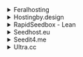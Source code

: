 <details>

<summary>Feralhosting</summary>

- Host `https://<hostname>.feralhosting.com/<username>/qbittorrent`
- TLS: Disabled
- Username: `<username>`
- Password: `<password>`
- Basic Auth: Disabled

</details>

<details>

<summary>Hostingby.design</summary>

- Host `https://<hostname>.itsby.design/qbittorrent`
- TLS: Enabled
- Username: `<username>`
- Password: `<password>`
- Basic Auth: Enabled
- Username: `<username>`
- Password: `<password>`

</details>

<details>

<summary>RapidSeedbox - Lean</summary>

Grab your unique qBittorrent url from the from your `Services` page.

- Host `https://<username>-qb.<hostname>.seedbox.vip/`
- Basic Auth: Enabled
- Username: `<username>`
- Password: `<password>`

</details>

<details>

<summary>Seedhost.eu</summary>

- Host: `https://<hostname>.seedhost.eu/<username>/qbittorrent/`
- TLS: Enabled
- Username: `<username>`
- Password: `<password>`
- Basic Auth: Disabled

</details>

<details>

<summary>Seedit4.me</summary>

- Host `localhost:9148`
- TLS: Disabled
- Username: `seedit4me`
- Password: `<your slot password>`
- Basic Auth: Disabled

</details>

<details>

<summary>Ultra.cc</summary>

- Host: `https://<username>.<hostname>.usbx.me/qbittorrent`
- TLS: Enabled
- Username: `<username>`
- Password: `<password>`
- Basic Auth: Disabled

</details>
